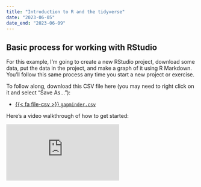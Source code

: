 ```yaml
---
title: "Introduction to R and the tidyverse"
date: "2023-06-05"
date_end: "2023-06-09"
---
```


## Basic process for working with RStudio

For this example, I'm going to create a new RStudio project, download some data, put the data in the project, and make a graph of it using R Markdown. You'll follow this same process any time you start a new project or exercise.

To follow along, download this CSV file here (you may need to right click on it and select "Save As…"):

- [{{< fa file-csv >}} `gapminder.csv`](/files/data/package_data/gapminder.csv)

Here's a video walkthrough of how to get started:

<div class="ratio ratio-16x9">
<iframe src="https://www.youtube.com/embed/kXlZbDZpfR0" allow="accelerometer; autoplay; encrypted-media; gyroscope; picture-in-picture" allowfullscreen="" frameborder="0"></iframe>
</div>
